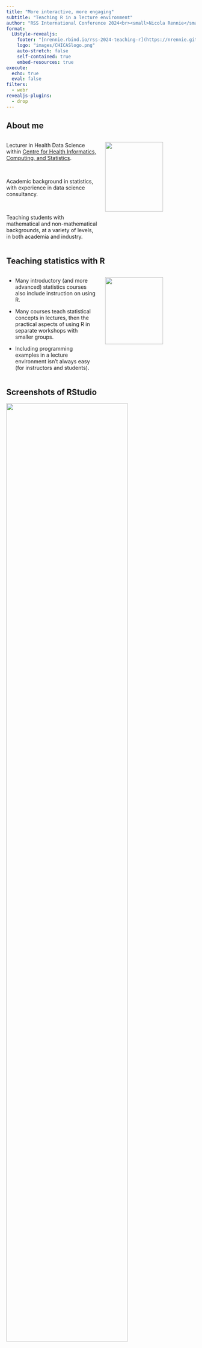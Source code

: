 ```yaml
---
title: "More interactive, more engaging"
subtitle: "Teaching R in a lecture environment"
author: "RSS International Conference 2024<br><small>Nicola Rennie</small>"
format:
  LUstyle-revealjs:
    footer: "[nrennie.rbind.io/rss-2024-teaching-r](https://nrennie.github.io/rss-2024-teaching-r)"
    logo: "images/CHICASlogo.png"
    auto-stretch: false
    self-contained: true
    embed-resources: true
execute: 
  echo: true
  eval: false
filters:
  - webr
revealjs-plugins:
  - drop
---
```


## About me

::: columns
::: {.column .right width="50%"}

Lecturer in Health Data Science within [Centre for Health Informatics, Computing, and Statistics](https://chicas.lancaster-university.uk/).

<br>

Academic background in statistics, with experience in data science consultancy.

<br>

Teaching students with mathematical and non-mathematical backgrounds, at a variety of levels, in both academia and industry. 

:::

::: {.column width="50%"}

![](images/CHICASlogo.png){fig-align="center" fig-alt="CHICAS logo" width=80%}

:::
:::

## Teaching statistics with R

::: columns
::: {.column width="50%"}

::: {.incremental}

* Many introductory (and more advanced) statistics courses also include instruction on using R.

* Many courses teach statistical concepts in lectures, then the practical aspects of using R in separate workshops with smaller groups.

* Including programming examples in a lecture environment isn't always easy (for instructors and students).

:::

:::

::: {.column width="50%"}

![](images/R_logo.png){fig-align="center" fig-alt="R logo" width="80%"}

:::

:::

## Screenshots of RStudio

![](images/rstudio.png){fig-align="center" fig-alt="Screenshot of RStudio showing code and map" width="80%"}

## Screenshots of code

![](images/rstudio-zoom.png){fig-align="center" fig-alt="Screenshot of RStudio showing code" width=80%}

## Including code blocks

```r
#| eval: false
#| echo: true
# read in data
census <- readxl::read_xlsx("Data/Census2021-health-la.xlsx", skip = 4)

# get local authority map shapefiles
la_map <- sf::st_read("Data/Local_Authority_Districts_December_2021/LAD_DEC_2021_GB_BGC.shp") 

# calculate percentage that have bad/very bad
bad_health <- census |> 
  mutate(Percentage = `Bad health \r\n(age-standardised \r\nproportions)` + 
           `Very bad health \r\n(age-standardised \r\nproportions)`) |> 
  select(`Area code`, Percentage) 

# highest / lowest percentage
slice_max(bad_health, Percentage, n = 1)
slice_min(bad_health, Percentage, n = 1)
round(mean(bad_health$Percentage), 1)
```

## Live coding!

. . . 

::: columns
::: {.column}

**Pros**

* shows the process of writing code

* teaches students how to debug code

* demonstrates good programming practices

:::

::: {.column .fragment}

**Cons**

* Switching between windows 

* More pressure as a demonstrator 

* Hard for students to run the code themselves

:::

:::

## Live coding!

. . . 

::: columns
::: {.column}

<br>

**How do we make live coding easier (and better)?**

<br> 

with webR!

:::

::: {.column}

![](images/webR.png){fig-align="center" fig-alt="webR logo" width=80%}

:::

:::


## What is webR?

::: columns
::: {.column}

[webR](https://docs.r-wasm.org/webr/latest/) is a version of R that runs in a web browser.

::: {.fragment}

* You don’t need to install R, or create a cloud account.

* You don’t need to set up a server.

* It just works (even on your phone).

:::

:::

::: {.column}

![](images/webR.png){fig-align="center" fig-alt="webR logo" width=80%}

:::

:::

## Using webR for teaching

::: columns
::: {.column}

* Interactive code blocks in slides

* Interactive R console from slides

* Deploying Shiny apps

* Quarto Live

:::

::: {.column}

![](images/drop.gif){fig-align="center" fig-alt="Gif of Quarto drop" width=100%}

:::

:::

## But first, Quarto...

Quarto is a way to combine code with text to create a variety of output formats. Essentially, second generation R Markdown that also natively supports other programming languages.

<br>

::: {.fragment}
  
Create HTML slides:

```md
---
title: "Lecture 1"
format: revealjs
---
```

:::

## Adding code blocks with Quarto

```r
#| echo: fenced
# set a random seed and generate data
set.seed(123)
x <- rnorm(100)

# calculate standard deviation
sd(x)
```

<br>

::: {.fragment}

```r
# set a random seed and generate data
set.seed(123)
x <- rnorm(100)

# calculate standard deviation
sd(x)
```

:::

## Interactive code blocks

```webr-r
# set a random seed and generate data
set.seed(123)
x <- rnorm(100)

# calculate standard deviation
sd(x)
```

## Interactive code blocks

Install the [Quarto webR extension](https://github.com/coatless/quarto-webr):

```md
quarto add coatless/quarto-webr
```

. . . 

<br>
Add the webR filter to slides:

```md
format: revealjs
filters:
  - webr
```

. . . 

<br>
Add a webR code block:

````md
```webr-r
# set a random seed and generate data
set.seed(123)
x <- rnorm(100)

# calculate mean
mean(x)
```
````

## Interactive console

::: {.fragment}

![](images/drop.gif){fig-align="center" fig-alt="Gif of Quarto drop" width=90%}
:::

## Interactive console

* Press the "`" key to make the console appear/disappear. Alternatively, press the console button at the bottom left of the slide.

* You can load packages automatically.

* The state is maintained over multiple slides.

## Interactive code blocks

Install the [Quarto Drop plugin](https://github.com/r-wasm/quarto-drop):

```md
quarto add r-wasm/quarto-drop
```
. . . 

<br>
Add the drop plugin to slides:

```md
format: revealjs
revealjs-plugins:
  - drop
```

## Advantages and disadvantages

::: columns
::: {.column}

**Advantages**

* Write and run code without switching between slides and RStudio.

* Students can engage with code in lectures on their phones.

* No set up required for students (and easy to fix mistakes!)

* Use code blocks that are empty, have comments, or have pre-filled code.

:::

::: {.column .fragment}

**Limitations**

* Requires an internet connection.

* Not a replacement for workshops. Teaching R/RStudio/package installation is still important.

:::

:::

## Resources

* Tidyverse blog from George Stagg: [www.tidyverse.org/blog/2024/04/webr-0-3-1](https://www.tidyverse.org/blog/2024/04/webr-0-3-1/)

* Video on *Creating your first webR-powered Quarto document* by James Balamuta: [youtu.be/DoRR2S5lLvk?t=5](https://youtu.be/DoRR2S5lLvk?t=5)

* Quarto Live: [github.com/r-wasm/quarto-live](https://github.com/r-wasm/quarto-live)

* Source code for these slides: [github.com/nrennie/rss-2024-teaching-r](https://github.com/nrennie/rss-2024-teaching-r)

## Links

::: columns
::: {.column}

<br>

{{< fa globe >}} [nrennie.rbind.io](https://nrennie.rbind.io/)

<br> 

{{< fa brands linkedin >}} [nicola-rennie](https://www.linkedin.com/in/nicola-rennie/)

<br>

{{< fa brands github >}} [github.com/nrennie/rss-2024-teaching-r](https://github.com/nrennie/rss-2024-teaching-r)

<br>

{{< fa laptop >}} [nrennie.rbind.io/rss-2024-teaching-r](https://nrennie.rbind.io/rss-2024-teaching-r/)

:::

::: {.column}

![](images/qr_code.png){fig-align="center" fig-alt="QR code" width=80%}

:::

:::
